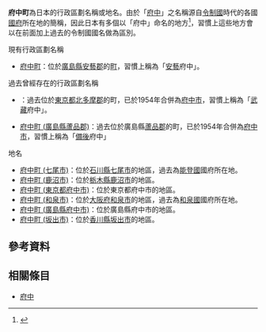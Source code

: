 '''府中町'''為日本的行政區劃名稱或地名。由於「[[府中|府中]]」之名稱源自[[令制國|令制國]]時代的各國[[國府_(日本歷史)|國府]]所在地的簡稱，因此日本有多個以「府中」命名的地方<ref>{{cite web| language=ja| title=府中町はこんなまち| url=http://www2.town.fuchu.hiroshima.jp/cgi-bin/odb-get.exe?WIT_template=AC020000&WIT_oid=icityv2::Contents::1882| publisher=府中町公所| accessdate=2011-03-29| deadurl=yes| archiveurl=https://web.archive.org/web/20111123120640/http://www2.town.fuchu.hiroshima.jp/cgi-bin/odb-get.exe?WIT_template=AC020000&WIT_oid=icityv2::Contents::1882| archivedate=2011年11月23日| df=}}</ref>，習慣上這些地方會以在前面加上過去的令制國國名做為區別。

; 現有行政區劃名稱
* [[府中町|府中町]]：位於[[廣島縣|廣島縣]][[安藝郡_(廣島縣)|安藝郡]]的[[町|町]]，習慣上稱為「[[安藝國|安藝]]府中」。

;  過去曾經存在的行政區劃名稱
* {{tsl|ja|府中町 (東京都)|府中町 (東京都)}}：過去位於[[東京都|東京都]][[北多摩郡|北多摩郡]]的町，已於1954年合併為[[府中市_(東京都)|府中市]]，習慣上稱為「[[武藏國|武藏]]府中」。
* [[府中町_(廣島縣蘆品郡)|府中町 (廣島縣蘆品郡)]]：過去位於廣島縣[[蘆品郡|蘆品郡]]的町，已於1954年合併為[[府中市_(廣島縣)|府中市]]，習慣上稱為「[[備後國|備後]]府中」

; 地名
* [[府中町_(七尾市)|府中町 (七尾市)]]：位於[[石川縣|石川縣]][[七尾市|七尾市]]的地區，過去為[[能登國|能登國]]國府所在地。
* [[府中町_(鹿沼市)|府中町 (鹿沼市)]]：位於[[栃木縣|栃木縣]][[鹿沼市|鹿沼市]]的地區。
* [[府中町_(東京都府中市)|府中町 (東京都府中市)]]：位於東京都府中市的地區。
* [[府中町_(和泉市)|府中町 (和泉市)]]：位於[[大阪府|大阪府]][[和泉市|和泉市]]的地區，過去為[[和泉國|和泉國]]國府所在地。
* [[府中町_(廣島縣府中市)|府中町 (廣島縣府中市)]]：位於廣島縣府中市的地區。
* [[府中町_(坂出市)|府中町 (坂出市)]]：位於[[香川縣|香川縣]][[坂出市|坂出市]]的地區。

== 參考資料 ==
{{reflist}}

== 相關條目 ==
* [[府中|府中]]

{{disambig|Cat=三字地名消歧义}}